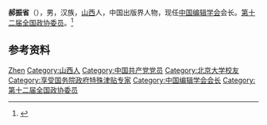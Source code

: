 '''郝振省'''（{{bd|1953年|10月|}}），男，汉族，[[山西|山西]]人，中国出版界人物，现任[[中国编辑学会|中国编辑学会]]会长。[[第十二届全国政协委员|第十二届全国政协委员]]。<ref>{{Cite web|title=中国编辑学会第六届理事会领导班子名单|url=http://www.crs1992.com/newsNotices.action?tmp01=99|accessdate=2020-12-11|work=中国编辑学会}}</ref>

== 参考资料 ==
{{reflist}}

{{中国人物小作品}}

{{Authority control}}
{{DEFAULTSORT:Hao郝}}
[[Category:郝姓|Zhen]]
[[Category:山西人|Category:山西人]]
[[Category:中国共产党党员|Category:中国共产党党员]]
[[Category:北京大学校友|Category:北京大学校友]]
[[Category:享受国务院政府特殊津贴专家|Category:享受国务院政府特殊津贴专家]]
[[Category:中国编辑学会会长|Category:中国编辑学会会长]]
[[Category:第十二届全国政协委员|Category:第十二届全国政协委员]]
